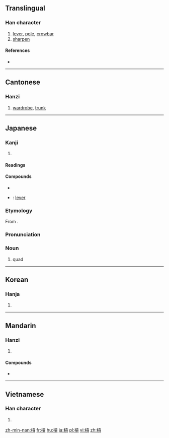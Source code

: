 {{also|杠}}
==Translingual==

===Han character===
{{Han char|rn=75|rad=木|as=10|sn=14|four=41986|canj=DMBC|ids=⿰木貢}}

# [[lever]], [[pole]], [[crowbar]]
# [[sharpen]]

====References====
* {{Han ref|kx=0546.251|dkj=15343|dj=0934.150|hdz=21260.040|uh=69D3|ud=27091|bh=BA62|bd=47714}}

----

==Cantonese==

===Hanzi===
{{yue-hanzi|jyut=[[gong3]], [[gung3]], [[lung5]]|y=gong3, gung3, lung5}}

# [[wardrobe]], [[trunk]]

----

==Japanese==

===Kanji===
{{ja-kanji|grade=|rs=木10}}

# {{defn|lang=ja|sort=木10}}

====Readings====
{{ja-readings|goon=[[こう]] (kō)|kanon=[[こう]] (kō)|kun=[[てこ]] (teko)}}

====Compounds====
{{der-top|Compounds}}
* {{ja-r|槓子|カンツ}}
* {{ja-r|槓桿|こうかん}}: [[lever]]
{{der-bottom}}

{{wikipedia|lang=ja}}
{{ja-kanjitab|かん|yomi=irr}}

===Etymology===
From {{etyl|cmn|ja|sort=かん}} {{zh-l|槓|tr=gàng}}.

===Pronunciation===
{{ja-pron|yomi=irr|カン}}

===Noun===
{{ja-noun|かん|カン}}

# {{context|mahjong|lang=ja|sort=かん}} quad

----

==Korean==

===Hanja===
{{ko-hanja|hangeul=공|eumhun=|rv=gong|mr=kong|y=kong}}

# {{defn|lang=ko|sort=木10}}

----

==Mandarin==

===Hanzi===
{{cmn-hanzi|pin=[[gàng]] ([[gang4]])|wg=kang<sup>4</sup>}}

# {{defn|lang=cmn|sort=木10}}

====Compounds====
* {{zh-l|槓桿|gànggǎn|[[lever]]}}

----

==Vietnamese==

===Han character===
{{vi-hantu|[[cổng]]|rs=木10}}

# {{defn|lang=vi|sort=木10}}

[[zh-min-nan:槓]]
[[fr:槓]]
[[hu:槓]]
[[ja:槓]]
[[pl:槓]]
[[vi:槓]]
[[zh:槓]]